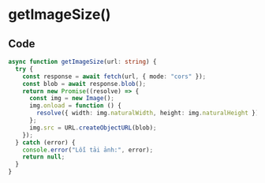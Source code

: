# getImageSize()

## Code

``` getImageSize.ts
async function getImageSize(url: string) {
  try {
    const response = await fetch(url, { mode: "cors" });
    const blob = await response.blob();
    return new Promise((resolve) => {
      const img = new Image();
      img.onload = function () {
        resolve({ width: img.naturalWidth, height: img.naturalHeight });
      };
      img.src = URL.createObjectURL(blob);
    });
  } catch (error) {
    console.error("Lỗi tải ảnh:", error);
    return null;
  }
}
```